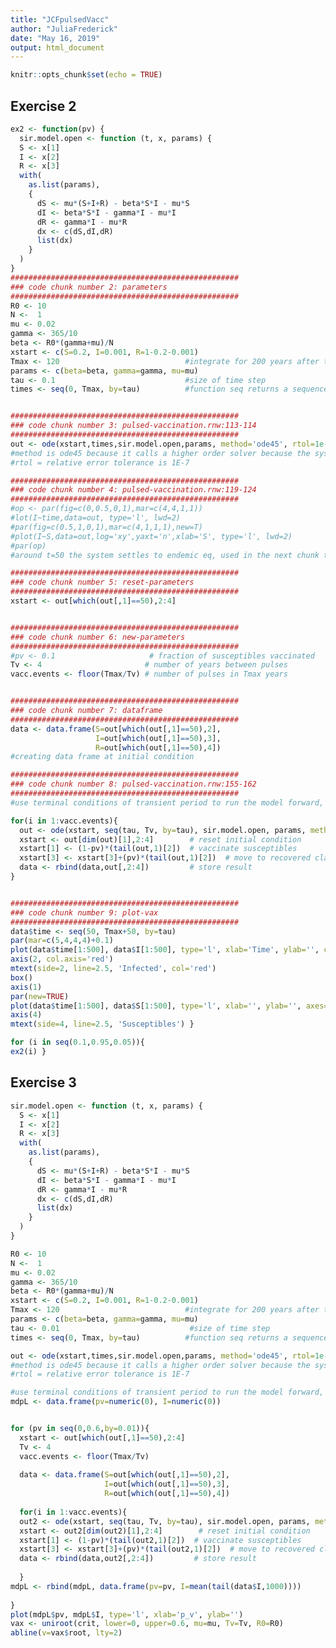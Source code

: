 ---
title: "JCFpulsedVacc"
author: "JuliaFrederick"
date: "May 16, 2019"
output: html_document
---

```{r setup, include=FALSE}
knitr::opts_chunk$set(echo = TRUE)
```

## Exercise 2

```{r ex2}
ex2 <- function(pv) {
  sir.model.open <- function (t, x, params) {    
  S <- x[1]                               
  I <- x[2]                              
  R <- x[3]                               
  with(                                   
    as.list(params),                   
    {                                 
      dS <- mu*(S+I+R) - beta*S*I - mu*S
      dI <- beta*S*I - gamma*I - mu*I
      dR <- gamma*I - mu*R
      dx <- c(dS,dI,dR)                
      list(dx)                        
    }
  )
}
###################################################
### code chunk number 2: parameters
###################################################
R0 <- 10
N <-  1					                       
mu <- 0.02                          
gamma <- 365/10  			                 
beta <- R0*(gamma+mu)/N 	           
xstart <- c(S=0.2, I=0.001, R=1-0.2-0.001)	
Tmax <- 120                            #integrate for 200 years after transients
params <- c(beta=beta, gamma=gamma, mu=mu)        
tau <- 0.1                             #size of time step
times <- seq(0, Tmax, by=tau)          #function seq returns a sequence


###################################################
### code chunk number 3: pulsed-vaccination.rnw:113-114
###################################################
out <- ode(xstart,times,sir.model.open,params, method='ode45', rtol=1e-7)  
#method is ode45 because it calls a higher order solver because the system gets very close to the boundary I=0
#rtol = relative error tolerance is 1E-7

###################################################
### code chunk number 4: pulsed-vaccination.rnw:119-124
###################################################
#op <- par(fig=c(0,0.5,0,1),mar=c(4,4,1,1))                     
#lot(I~time,data=out, type='l', lwd=2)                         
#par(fig=c(0.5,1,0,1),mar=c(4,1,1,1),new=T)                     
#plot(I~S,data=out,log='xy',yaxt='n',xlab='S', type='l', lwd=2)  
#par(op)                                                         
#around t=50 the system settles to endemic eq, used in the next chunk to initilize the pulsed vaccination

###################################################
### code chunk number 5: reset-parameters
###################################################
xstart <- out[which(out[,1]==50),2:4]


###################################################
### code chunk number 6: new-parameters
###################################################
#pv <- 0.1                     # fraction of susceptibles vaccinated
Tv <- 4                       # number of years between pulses
vacc.events <- floor(Tmax/Tv) # number of pulses in Tmax years


###################################################
### code chunk number 7: dataframe
###################################################
data <- data.frame(S=out[which(out[,1]==50),2],
                   I=out[which(out[,1]==50),3],
                   R=out[which(out[,1]==50),4])
#creating data frame at initial condition

###################################################
### code chunk number 8: pulsed-vaccination.rnw:155-162
###################################################
#use terminal conditions of transient period to run the model forward, vaccinate, and repreat

for(i in 1:vacc.events){
  out <- ode(xstart, seq(tau, Tv, by=tau), sir.model.open, params, method='ode45', rtol=1e-7)
  xstart <- out[dim(out)[1],2:4]        # reset initial condition
  xstart[1] <- (1-pv)*(tail(out,1)[2])  # vaccinate susceptibles
  xstart[3] <- xstart[3]+(pv)*(tail(out,1)[2])  # move to recovered class
  data <- rbind(data,out[,2:4])         # store result
}


###################################################
### code chunk number 9: plot-vax
###################################################
data$time <- seq(50, Tmax+50, by=tau)
par(mar=c(5,4,4,4)+0.1)
plot(data$time[1:500], data$I[1:500], type='l', xlab='Time', ylab='', col='red', axes=FALSE)
axis(2, col.axis='red')
mtext(side=2, line=2.5, 'Infected', col='red')
box()
axis(1)
par(new=TRUE)
plot(data$time[1:500], data$S[1:500], type='l', xlab='', ylab='', axes=FALSE, col='black')
axis(4)
mtext(side=4, line=2.5, 'Susceptibles') }

for (i in seq(0.1,0.95,0.05)){ 
ex2(i) }
```

## Exercise 3
```{r ex3}

sir.model.open <- function (t, x, params) {    
  S <- x[1]                               
  I <- x[2]                              
  R <- x[3]                               
  with(                                   
    as.list(params),                   
    {                                 
      dS <- mu*(S+I+R) - beta*S*I - mu*S
      dI <- beta*S*I - gamma*I - mu*I
      dR <- gamma*I - mu*R
      dx <- c(dS,dI,dR)                
      list(dx)                        
    }
  )
}

R0 <- 10
N <-  1					                       
mu <- 0.02                          
gamma <- 365/10  			                 
beta <- R0*(gamma+mu)/N 	           
xstart <- c(S=0.2, I=0.001, R=1-0.2-0.001)	
Tmax <- 120                            #integrate for 200 years after transients
params <- c(beta=beta, gamma=gamma, mu=mu)        
tau <- 0.01                             #size of time step
times <- seq(0, Tmax, by=tau)          #function seq returns a sequence

out <- ode(xstart,times,sir.model.open,params, method='ode45', rtol=1e-7)  
#method is ode45 because it calls a higher order solver because the system gets very close to the boundary I=0
#rtol = relative error tolerance is 1E-7

#use terminal conditions of transient period to run the model forward, vaccinate, and repreat
mdpL <- data.frame(pv=numeric(0), I=numeric(0))


for (pv in seq(0,0.6,by=0.01)){
  xstart <- out[which(out[,1]==50),2:4]
  Tv <- 4
  vacc.events <- floor(Tmax/Tv) 
  
  data <- data.frame(S=out[which(out[,1]==50),2],
                     I=out[which(out[,1]==50),3],
                     R=out[which(out[,1]==50),4])
  
  for(i in 1:vacc.events){
  out2 <- ode(xstart, seq(tau, Tv, by=tau), sir.model.open, params, method='ode45', rtol=1e-7)
  xstart <- out2[dim(out2)[1],2:4]        # reset initial condition
  xstart[1] <- (1-pv)*(tail(out2,1)[2])  # vaccinate susceptibles
  xstart[3] <- xstart[3]+(pv)*(tail(out2,1)[2])  # move to recovered class
  data <- rbind(data,out2[,2:4])         # store result
  
  }
mdpL <- rbind(mdpL, data.frame(pv=pv, I=mean(tail(data$I,1000))))
  
}
plot(mdpL$pv, mdpL$I, type='l', xlab='p_v', ylab='') 
vax <- uniroot(crit, lower=0, upper=0.6, mu=mu, Tv=Tv, R0=R0)
abline(v=vax$root, lty=2)

```

